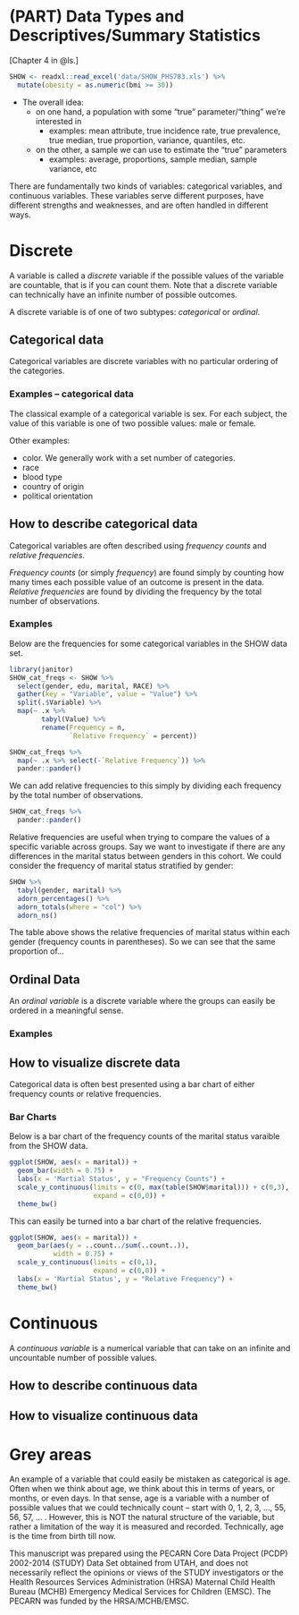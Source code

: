 # (PART) Data Types and Descriptives/Summary Statistics {-}

[Chapter 4 in @ls.]

```r
SHOW <- readxl::read_excel('data/SHOW_PHS783.xls') %>% 
  mutate(obesity = as.numeric(bmi >= 30))
```


* The overall idea: 
    - on one hand, a population with some "true" parameter/"thing" we're interested in
        - examples: mean attribute, true incidence rate, true prevalence, true median, true proportion, variance, quantiles, etc. 
    - on the other, a sample we can use to estimate the "true" parameters
        - examples: average, proportions, sample median, sample variance, etc

There are fundamentally two kinds of variables: categorical variables, and continuous variables. These variables serve different purposes, have different strengths and weaknesses, and are often handled in different ways. 

# Discrete

A variable is called a *discrete* variable if the possible values of the variable are countable, that is if you can count them. Note that a discrete variable can technically have an infinite number of possible outcomes. 

A discrete variable is of one of two subtypes: *categorical* or *ordinal*.

## Categorical data

Categorical variables are discrete variables with no particular ordering of the categories.

### Examples -- categorical data

The classical example of a categorical variable is sex. For each subject, the value of this variable is one of two possible values: male or female. 

Other examples:

* color. We generally work with a set number of categories. 
* race
* blood type
* country of origin
* political orientation




## How to describe categorical data

Categorical variables are often described using *frequency counts* and *relative frequencies*. 

*Frequency counts* (or simply *frequency*) are found simply by counting how many times each possible value of an outcome is present in the data. *Relative frequencies* are found by dividing the frequency by the total number of observations. 

### Examples

Below are the frequencies for some categorical variables in the SHOW data set. 

```r
library(janitor)
SHOW_cat_freqs <- SHOW %>% 
  select(gender, edu, marital, RACE) %>% 
  gather(key = "Variable", value = "Value") %>% 
  split(.$Variable) %>% 
  map(~ .x %>% 
        tabyl(Value) %>% 
        rename(Frequency = n,
               `Relative Frequency` = percent))

SHOW_cat_freqs %>% 
  map(~ .x %>% select(-`Relative Frequency`)) %>% 
  pander::pander()
```

We can add relative frequencies to this simply by dividing each frequency by the total number of observations. 

```r
SHOW_cat_freqs %>% 
  pander::pander()
```


Relative frequencies are useful when trying to compare the values of a specific variable across groups. Say we want to investigate if there are any differences in the marital status between genders in this cohort. We could consider the frequency of marital status stratified by gender:

```r
SHOW %>% 
  tabyl(gender, marital) %>% 
  adorn_percentages() %>% 
  adorn_totals(where = "col") %>% 
  adorn_ns()
```

The table above shows the relative frequencies of marital status within each gender (frequency counts in parentheses). So we can see that the same proportion of...


## Ordinal Data

An *ordinal variable* is a discrete variable where the groups can easily be ordered in a meaningful sense. 

### Examples 



## How to visualize discrete data

Categorical data is often best presented using a bar chart of either frequency counts or relative frequencies. 

### Bar Charts

Below is a bar chart of the frequency counts of the marital status varaible from the SHOW data. 

```r
ggplot(SHOW, aes(x = marital)) + 
  geom_bar(width = 0.75) + 
  labs(x = 'Martial Status', y = "Frequency Counts") +
  scale_y_continuous(limits = c(0, max(table(SHOW$marital))) + c(0,3), 
                     expand = c(0,0)) + 
  theme_bw()
```

This can easily be turned into a bar chart of the relative frequencies. 

```r
ggplot(SHOW, aes(x = marital)) + 
  geom_bar(aes(y = ..count../sum(..count..)), 
           width = 0.75) + 
  scale_y_continuous(limits = c(0,1), 
                     expand = c(0,0)) +
  labs(x = 'Martial Status', y = "Relative Frequency") + 
  theme_bw()
```


# Continuous

A *continuous variable* is a numerical variable that can take on an infinite and uncountable number of possible values. 

## How to describe continuous data

## How to visualize continuous data

# Grey areas

An example of a variable that could easily be mistaken as categorical is age. Often when we think about age, we think about this in terms of years, or months, or even days. In that sense, age is a variable with a number of possible values that we could technically count -- start with 0, 1, 2, 3, ..., 55, 56, 57, ... . However, this is NOT the natural structure of the variable, but rather a limitation of the way it is measured and recorded. Technically, age is the time from birth till now. 



This manuscript was prepared using the PECARN Core Data Project (PCDP) 2002-2014 (STUDY) Data Set obtained from UTAH, and does not necessarily reflect the opinions or views of the STUDY investigators or the Health Resources Services Administration (HRSA) Maternal Child Health Bureau (MCHB) Emergency Medical Services for Children (EMSC). The PECARN was funded by the HRSA/MCHB/EMSC.

